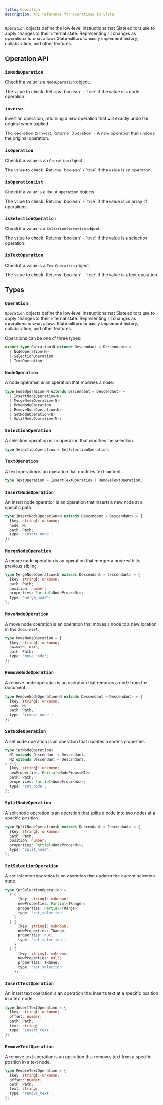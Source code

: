 ```yaml
---
title: Operation
description: API reference for operations in Slate.
---
```


`Operation` objects define the low-level instructions that Slate editors use to apply changes to their internal state. Representing all changes as operations is what allows Slate editors to easily implement history, collaboration, and other features.

## Operation API

### `isNodeOperation`

Check if a value is a `NodeOperation` object.

<APIParameters>
  <APIItem name="value" type="any">
    The value to check.
  </APIItem>
</APIParameters>

<APIReturns>
  Returns `boolean` - `true` if the value is a node operation.
</APIReturns>

### `inverse`

Invert an operation, returning a new operation that will exactly undo the original when applied.

<APIParameters>
  <APIItem name="op" type="Operation">
    The operation to invert.
  </APIItem>
</APIParameters>

<APIReturns>
  Returns `Operation` - A new operation that undoes the original operation.
</APIReturns>

### `isOperation`

Check if a value is an `Operation` object.

<APIParameters>
  <APIItem name="value" type="any">
    The value to check.
  </APIItem>
</APIParameters>

<APIReturns>
  Returns `boolean` - `true` if the value is an operation.
</APIReturns>

### `isOperationList`

Check if a value is a list of `Operation` objects.

<APIParameters>
  <APIItem name="value" type="any">
    The value to check.
  </APIItem>
</APIParameters>

<APIReturns>
  Returns `boolean` - `true` if the value is an array of operations.
</APIReturns>

### `isSelectionOperation`

Check if a value is a `SelectionOperation` object.

<APIParameters>
  <APIItem name="value" type="any">
    The value to check.
  </APIItem>
</APIParameters>

<APIReturns>
  Returns `boolean` - `true` if the value is a selection operation.
</APIReturns>

### `isTextOperation`

Check if a value is a `TextOperation` object.

<APIParameters>
  <APIItem name="value" type="any">
    The value to check.
  </APIItem>
</APIParameters>

<APIReturns>
  Returns `boolean` - `true` if the value is a text operation.
</APIReturns>

## Types

### `Operation`

`Operation` objects define the low-level instructions that Slate editors use to apply changes to their internal state. Representing all changes as operations is what allows Slate editors to easily implement history, collaboration, and other features.

Operations can be one of three types:

```ts
export type Operation<N extends Descendant = Descendant> =
  | NodeOperation<N>
  | SelectionOperation
  | TextOperation;
  ```

### `NodeOperation`

A node operation is an operation that modifies a node.

```ts
type NodeOperation<N extends Descendant = Descendant> =
  | InsertNodeOperation<N>
  | MergeNodeOperation<N>
  | MoveNodeOperation
  | RemoveNodeOperation<N>
  | SetNodeOperation<N>
  | SplitNodeOperation<N>;
```

### `SelectionOperation`

A selection operation is an operation that modifies the selection.

```ts
type SelectionOperation = SetSelectionOperation;
```

### `TextOperation`

A text operation is an operation that modifies text content.

```ts
type TextOperation = InsertTextOperation | RemoveTextOperation;
```


### `InsertNodeOperation`

An insert node operation is an operation that inserts a new node at a specific path.

```ts
type InsertNodeOperation<N extends Descendant = Descendant> = {
  [key: string]: unknown;
  node: N;
  path: Path;
  type: 'insert_node';
};
```

### `MergeNodeOperation`

A merge node operation is an operation that merges a node with its previous sibling.

```ts
type MergeNodeOperation<N extends Descendant = Descendant> = {
  [key: string]: unknown;
  path: Path;
  position: number;
  properties: Partial<NodeProps<N>>;
  type: 'merge_node';
};
```

### `MoveNodeOperation`

A move node operation is an operation that moves a node to a new location in the document.

```ts
type MoveNodeOperation = {
  [key: string]: unknown;
  newPath: Path;
  path: Path;
  type: 'move_node';
};
```

### `RemoveNodeOperation`

A remove node operation is an operation that removes a node from the document.

```ts
type RemoveNodeOperation<N extends Descendant = Descendant> = {
  [key: string]: unknown;
  node: N;
  path: Path;
  type: 'remove_node';
};
```

### `SetNodeOperation`

A set node operation is an operation that updates a node's properties.

```ts
type SetNodeOperation<
  N1 extends Descendant = Descendant,
  N2 extends Descendant = Descendant,
> = {
  [key: string]: unknown;
  newProperties: Partial<NodeProps<N1>>;
  path: Path;
  properties: Partial<NodeProps<N2>>;
  type: 'set_node';
};
```

### `SplitNodeOperation`

A split node operation is an operation that splits a node into two nodes at a specific position.

```ts
type SplitNodeOperation<N extends Descendant = Descendant> = {
  [key: string]: unknown;
  path: Path;
  position: number;
  properties: Partial<NodeProps<N>>;
  type: 'split_node';
};
```

### `SetSelectionOperation`

A set selection operation is an operation that updates the current selection state.

```ts
type SetSelectionOperation =
  | {
      [key: string]: unknown;
      newProperties: Partial<TRange>;
      properties: Partial<TRange>;
      type: 'set_selection';
    }
  | {
      [key: string]: unknown;
      newProperties: TRange;
      properties: null;
      type: 'set_selection';
    }
  | {
      [key: string]: unknown;
      newProperties: null;
      properties: TRange;
      type: 'set_selection';
    };
```

### `InsertTextOperation`

An insert text operation is an operation that inserts text at a specific position in a text node.

```ts
type InsertTextOperation = {
  [key: string]: unknown;
  offset: number;
  path: Path;
  text: string;
  type: 'insert_text';
};
```

### `RemoveTextOperation`

A remove text operation is an operation that removes text from a specific position in a text node.

```ts
type RemoveTextOperation = {
  [key: string]: unknown;
  offset: number;
  path: Path;
  text: string;
  type: 'remove_text';
};
```

